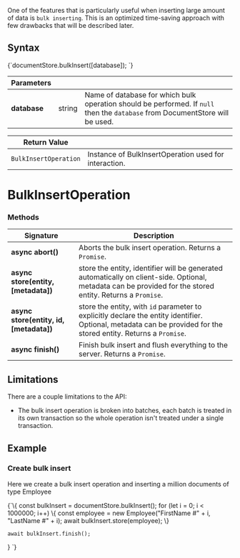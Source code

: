 
One of the features that is particularly useful when inserting large amount of data is `bulk inserting`. This is an optimized time-saving approach with few drawbacks that will be described later.

## Syntax

<TabItem value="bulk_inserts_1" label="bulk_inserts_1">
<CodeBlock language="js">
{`documentStore.bulkInsert([database]);
`}
</CodeBlock>
</TabItem>

| Parameters | | |
| ------------- | ------------- | ----- |
| **database** | string | Name of database for which bulk operation should be performed. If `null` then the `database` from DocumentStore will be used. |

| Return Value | |
| ------------- | ----- |
| `BulkInsertOperation` | Instance of BulkInsertOperation used for interaction. |

# BulkInsertOperation

### Methods

| Signature | Description |
| ----------| ----- |
| **async abort()** | Aborts the bulk insert operation. Returns a `Promise`. |
| **async store(entity, [metadata])** | store the entity, identifier will be generated automatically on client-side. Optional, metadata can be provided for the stored entity. Returns a `Promise`. |
| **async store(entity, id, [metadata])** | store the entity, with `id` parameter to explicitly declare the entity identifier. Optional, metadata can be provided for the stored entity. Returns a `Promise`. |
| **async finish()** | Finish bulk insert and flush everything to the server. Returns a `Promise`. |

## Limitations

There are a couple limitations to the API:

* The bulk insert operation is broken into batches, each batch is treated in its own transaction so the whole operation isn't treated under a single transaction.

## Example

### Create bulk insert

Here we create a bulk insert operation and inserting a million documents of type Employee

<TabItem value="bulk_inserts_4" label="bulk_inserts_4">
<CodeBlock language="js">
{`\{
    const bulkInsert = documentStore.bulkInsert();
    for (let i = 0; i < 1000000; i++) \{
        const employee = new Employee("FirstName #" + i, "LastName #" + i);
        await bulkInsert.store(employee);
    \}

    await bulkInsert.finish();
\}
`}
</CodeBlock>
</TabItem>


